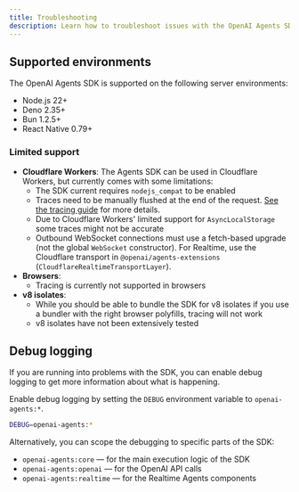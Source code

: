 ```yaml
---
title: Troubleshooting
description: Learn how to troubleshoot issues with the OpenAI Agents SDK.
---
```


## Supported environments

The OpenAI Agents SDK is supported on the following server environments:

- Node.js 22+
- Deno 2.35+
- Bun 1.2.5+
- React Native 0.79+

### Limited support

- **Cloudflare Workers**: The Agents SDK can be used in Cloudflare Workers, but currently comes with some limitations:
  - The SDK current requires `nodejs_compat` to be enabled
  - Traces need to be manually flushed at the end of the request. [See the tracing guide](/openai-agents-js/guides/tracing#export-loop-lifecycle) for more details.
  - Due to Cloudflare Workers' limited support for `AsyncLocalStorage` some traces might not be accurate
  - Outbound WebSocket connections must use a fetch-based upgrade (not the global `WebSocket` constructor). For Realtime, use the Cloudflare transport in `@openai/agents-extensions` (`CloudflareRealtimeTransportLayer`).
- **Browsers**:
  - Tracing is currently not supported in browsers
- **v8 isolates**:
  - While you should be able to bundle the SDK for v8 isolates if you use a bundler with the right browser polyfills, tracing will not work
  - v8 isolates have not been extensively tested

## Debug logging

If you are running into problems with the SDK, you can enable debug logging to get more information about what is happening.

Enable debug logging by setting the `DEBUG` environment variable to `openai-agents:*`.

```bash
DEBUG=openai-agents:*
```

Alternatively, you can scope the debugging to specific parts of the SDK:

- `openai-agents:core` — for the main execution logic of the SDK
- `openai-agents:openai` — for the OpenAI API calls
- `openai-agents:realtime` — for the Realtime Agents components
